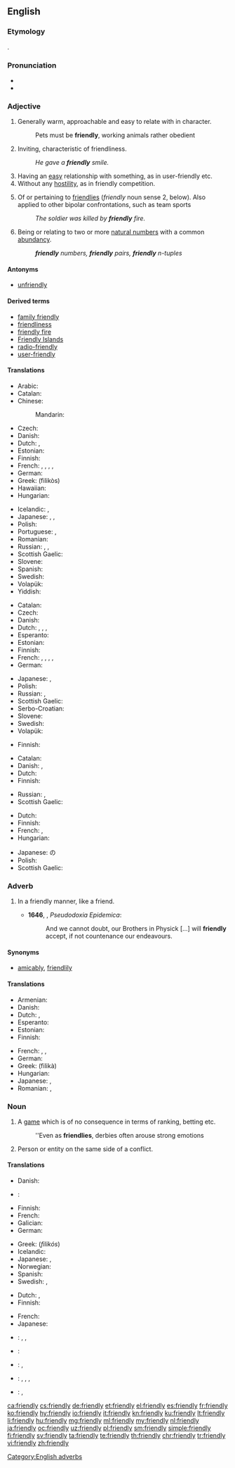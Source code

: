 ==English==

===Etymology===
{{suffix|friend|ly}}.

===Pronunciation===
* {{IPA|/ˈfrɛndli/|/ˈfrɛnli/}}
* {{audio|en-us-friendly.ogg|Audio (US)}}

===Adjective===
{{head|en|adjective|comparative|[[more]] friendly|or|friendlier|superlative|[[most]] friendly|or|friendliest}}

# Generally warm, approachable and easy to relate with in character.
#: Pets must be '''friendly''', working animals rather obedient
# Inviting, characteristic of friendliness.
#: ''He gave a '''friendly''' smile.''
# Having an [[easy]] relationship with something, as in user-friendly etc.
# Without any [[hostility]], as in friendly competition.
# {{context|military|lang=en}} Of or pertaining to [[friendlies]] (''friendly'' noun sense 2, below). Also applied to other bipolar confrontations, such as team sports
#: ''The soldier was killed by '''friendly''' fire.''
# {{context|number theory|lang=en}} Being or relating to two or more [[natural number]]s with a common [[abundancy]].
#: '''''friendly''' numbers, '''friendly''' pairs, '''friendly''' n-tuples''

====Antonyms====
* [[unfriendly]]

====Derived terms====
* [[family friendly]]
* [[friendliness]]
* [[friendly fire]]
* [[Friendly Islands]]
* [[radio-friendly]]
* [[user-friendly]]

====Translations====
{{trans-top|warm, approachable}}
* Arabic: {{t-|ar|لطيف|tr=laTiif}}
* Catalan: {{t-|ca|amistós}}
* Chinese:
*: Mandarin: {{t-|cmn|友好|tr=yǒuhǎo|sc=Hani}}
* Czech: {{t+|cs|přátelský|m}}
* Danish: {{t-|da|venlig}}
* Dutch: {{t+|nl|vriendelijk}}, {{t+|nl|hartelijk}}
* Estonian: {{t-|et|sõbralik}}
* Finnish: {{t+|fi|ystävällinen}}
* French: {{t+|fr|amical|m}}, {{t+|fr|amicale|f}}, {{t+|fr|aimable|m|f}}, {{t+|fr|gentil|m}}, {{t+|fr|gentille|f}}
* German: {{t+|de|freundlich}}
* Greek: {{t+|el|φιλικός}} (filikòs)
* Hawaiian: {{tø|haw|aikāne}}
* Hungarian: {{t+|hu|barátságos}}
{{trans-mid}}
* Icelandic: {{t+|is|vingjarnlegur}}, {{t+|is|vinalegur}}
* Japanese: {{t+|ja|親切|tr=''shinsetsu''}}, {{t-|ja|愛想のよい|tr=''aisō no yoi''}}, {{t-|ja|人当たりのよい|tr=''hitoatari no yoi''}}
* Polish: {{t|pl|przyjazny|m}}
* Portuguese: {{t|pt|amigável}}, {{t|pt|amistoso}}
* Romanian: {{t-|ro|prietenos}}
* Russian: {{t+|ru|дружелюбный|tr=druželjúbnyj}}, {{t+|ru|приветливый|tr=privétlivyj}}, {{t+|ru|любезный|tr=ljubéznyj|sc=Cyrl}}
* Scottish Gaelic: {{t-|gd|càirdeil}}
* Slovene: {{t+|sl|prijáteljski}}
* Spanish: {{t+|es|amistoso}}
* Swedish: {{t+|sv|vänlig}}
* Volapük: {{t+|vo|flenöfik}}
* Yiddish: {{t-|yi|חבֿריש|tr=khaverish|sc=Hebr}}
{{trans-bottom}}

{{trans-top|characteristic of friendliness}}
* Catalan: {{t-|ca|amistós}}
* Czech: {{t+|cs|přátelský}}
* Danish: {{t-|da|venlig}}
* Dutch: {{t+|nl|vriendelijk}}, {{t+|nl|sympathiek}}, {{t+|nl|aangenaam}}, {{t+|nl|vriendschappelijk}}
* Esperanto: {{t-|eo|amika}}
* Estonian: {{t-|et|sõbralik}}
* Finnish: {{t+|fi|ystävällinen}}
* French: {{t+|fr|amical|m}}, {{t+|fr|amicale|f}}, {{t+|fr|aimable|m|f}}, {{t+|fr|gentil|m}}, {{t+|fr|gentille|f}}
* German: {{t+|de|freundlich}}
{{trans-mid}}
* Japanese: {{t-|ja|気さく|tr=''kisaku''}}, {{t-|ja|友好的|tr=''yūkōteki''}}
* Polish: {{t|pl|przyjazny|m}}
* Russian: {{t+|ru|дружественный|tr=drúžestvennyj|sc=Cyrl}}, {{t+|ru|дружеский|tr=drúžeskij|sc=Cyrl}}
* Scottish Gaelic: {{t-|gd|càirdeil}}
* Serbo-Croatian: {{t-|sh|prijateljski|sc=Cyrl}}
* Slovene: {{t+|sl|prijáteljski}}
* Swedish: {{t+|sv|vänlig}}
* Volapük: {{t+|vo|flenöfik}}
{{trans-bottom}}

{{trans-top|having an easy relationship}}
* Finnish: {{t+|fi|ystävällinen}}
{{trans-mid}}
{{trans-bottom}}

{{trans-top|without hostility}}
* Catalan: {{t-|ca|amistós}}
* Danish: {{t-|da|venligsindet}}, {{t-|da|venskabelig}}
* Dutch: {{t|nl|vriendschappelijk}}
* Finnish: {{t-|fi|ystävällismielinen}}
{{trans-mid}}
* Russian: {{t+|ru|дружественный|tr=drúžestvennyj|sc=Cyrl}}, {{t+|ru|товарищеский|tr=továriščeskij|sc=Cyrl}}
* Scottish Gaelic: {{t-|gd|càirdeil}}
{{trans-bottom}}

{{trans-top|pertaining to friendlies in the conflict sense}}
* Dutch: {{t+|nl|bevriend}}
* Finnish: {{t+|fi|oma}}
* French: {{t+|fr|allié|m}}, {{t+|fr|alliée|f}}
* Hungarian: {{t+|hu|baráti}}
{{trans-mid}}
* Japanese: {{t-|ja|味方|tr=''mikata''}}の {{qualifier|adnominal}}
* Polish: {{t|pl|przyjazny|m}}
* Scottish Gaelic: {{t-|gd|càirdeil}}
{{trans-bottom}}

===Adverb===
{{en-adv}}

# {{context|now|_|rare|lang=en}} In a friendly manner, like a friend.
#* '''1646''', {{w|Thomas Browne}}, ''Pseudodoxia Epidemica'':
#*: And we cannot doubt, our Brothers in Physick [...] will '''friendly''' accept, if not countenance our endeavours.

====Synonyms====
* [[amicably]], [[friendlily]]

====Translations====
{{trans-top|in a friendly manner}}
* Armenian: {{t-|hy|ընկերաբար}}
* Danish: {{t-|da|venligt}}
* Dutch: {{t|nl|vriendelijk}}, {{t|nl|vriendschappelijk}}
* Esperanto: {{t-|eo|amike}}
* Estonian: {{t-|et|sõbralikult}}
* Finnish: {{t+|fi|ystävällinen|alt=ystävällisesti}}
{{trans-mid}}
* French: {{t+|fr|amicalement}}, {{t+|fr|aimablement}}, {{t+|fr|gentiment}}
* German: {{t+|de|freundlich}}
* Greek: {{t+|el|φιλικά}} (filikà)
* Hungarian: {{t+|hu|barátságosan}}
* Japanese: {{t-|ja|友好的に|tr=yūkōtekini}}, {{t-|ja|気さくに|tr=kisakuni}}
* Romanian: {{t-|ro|prietenește}}, {{t-|ro|(în mod) prietenos}}
{{trans-bottom}}

===Noun===
{{en-noun|friendlies}}

# {{context|sports|lang=en}} A [[game]] which is of no consequence in terms of ranking, betting etc.
#: ''Even as '''friendlies''', derbies often arouse strong emotions
# Person or entity on the same side of a conflict.

====Translations====
{{trans-top|(''sports'') game}}
* Danish: {{t-|da|venskabskamp|c}}
* {{ttbc|nl}}: {{tø|nl|[[vriendschappelijke]] [[wedstrijd]]}} <!-- was "vriendschappelijke wedstrijd" - assumed sum-of-parts; if an idiom, use {{t}} instead of {{t-SOP}}. see [[User:Kephir/gadgets/xte#Translation_fixing]] -->
* Finnish: {{t-|fi|ystävyysottelu}}
* French: {{t+|fr|match amical|m}}
* Galician: {{t+|gl|amigable|m}}
* German: {{t+|de|Freundschaftsspiel|n}}
{{trans-mid}}
* Greek: {{t+|el|φιλικός|m}} (''filikós'')
* Icelandic: {{t-|is|vináttuleikur|m}}
* Japanese: {{t-|ja|親善試合|tr=''shinzenjiai''}}, {{t-|ja|フレンドシップマッチ|tr=''furendoshippu macchi''}}
* Norwegian: {{t-|no|vennskapskamp}}
* Spanish: {{t+|es|amistoso|m}}
* Swedish: {{t-|sv|träningsmatch|c}}, {{t-|sv|vänskapsmatch|c}}
{{trans-bottom}}

{{trans-top|someone of the same side}}
* Dutch: {{qualifier|partij/soldaat etc.}} {{t|nl|bevriende}}, {{t|nl|bondgenoot|m}}
* Finnish: {{t+|fi|oma}}
{{trans-mid}}
* French: {{t|fr|ami}}
* Japanese: {{t-|ja|味方|tr=''mikata''}}
{{trans-bottom}}

{{checktrans-top}}
* {{ttbc|bg}}: {{t|bg|приятелски|m|sc=Cyrl}}, {{t|bg|дружески|m|sc=Cyrl}}, {{t|bg|приветлив|m|sc=Cyrl}}
* {{ttbc|it}}: {{t|it|amichevole|m|f}}
{{trans-mid}}
* {{ttbc|no}}: {{t|no|vennlig}}, {{t|no|sympatisk}}
* {{ttbc|ro}}: {{t|ro|amical|m}}, {{qualifier|1}} {{t|ro|amicală|f}}, {{t|ro|prietenos|m}}, {{qualifier|2}} {{t|ro|prietenoasă|f}}
* {{ttbc|es}}: {{t|es|amistoso|m}}, {{t|es|amistosa|f}}
{{trans-bottom}}

[[Category:English adverbs]]

[[ca:friendly]]
[[cs:friendly]]
[[de:friendly]]
[[et:friendly]]
[[el:friendly]]
[[es:friendly]]
[[fr:friendly]]
[[ko:friendly]]
[[hy:friendly]]
[[io:friendly]]
[[it:friendly]]
[[kn:friendly]]
[[ku:friendly]]
[[lt:friendly]]
[[li:friendly]]
[[hu:friendly]]
[[mg:friendly]]
[[ml:friendly]]
[[my:friendly]]
[[nl:friendly]]
[[ja:friendly]]
[[oc:friendly]]
[[uz:friendly]]
[[pl:friendly]]
[[sm:friendly]]
[[simple:friendly]]
[[fi:friendly]]
[[sv:friendly]]
[[ta:friendly]]
[[te:friendly]]
[[th:friendly]]
[[chr:friendly]]
[[tr:friendly]]
[[vi:friendly]]
[[zh:friendly]]